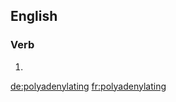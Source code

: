 
==English==

===Verb===
{{head|en}}

# {{present participle of|polyadenylate|lang=en}}

[[de:polyadenylating]]
[[fr:polyadenylating]]
